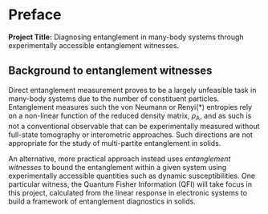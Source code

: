 # Preface {.unnumbered}


**Project Title:** Diagnosing entanglement in many-body systems through experimentally accessible entanglement witnesses.

## Background to entanglement witnesses

Direct entanglement measurement proves to be a largely unfeasible task in many-body systems due to the number of constituent particles. Entanglement measures such the von Neumann or Renyi(\*) entropies rely on a non-linear function of the reduced density matrix, $\rho_\text{A}$, and as such is not a conventional observable that can be experimentally measured without full-state tomography or interometric approaches. Such directions are not appropriate for the study of multi-partite entanglement in solids.

An alternative, more practical approach instead uses _entanglement witnesses_ to bound the entanglement within a given system using experimentally accessible quantities such as dynamic susceptibilities.
One particular witness, the Quantum Fisher Information (QFI) will take focus in this project, calculated from the linear response in electronic systems to build a framework of entanglement diagnostics in solids.

